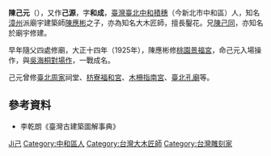 {{Infobox Hokkien name
| title                =陳己元
| hanji                =陳己元
| poj                  =Tân Kí-goân
| hanlo                =
| tl                   =Tân Kí-guân
| bp                   =
| hokkienipa           =
|
| hanjicourtesy        =和成
| pojcourtesy          =Hô-sêng
| hanlocourtesy        =
| tlcourtesy           =Hô-sîng
| bpcourtesy           =
| hokkienipacourtesy   =
|
| othername1           =別名
| hanji1               =己源
| poj1                 =Kí-goân
| hanlo1               =
| tl1                  =Kí-guân
| bp1                  =
| hokkienipa1          =
}}
'''陳己元'''（{{bd|1890年||？|catIdx=Chen陳}}），又作'''己源'''，字'''和成'''，[[臺灣|臺灣]][[臺北|臺北]][[中和區|中和]][[積穗|積穗]]（今新北市中和區）人，知名[[漳州|漳州]]派廟宇建築師[[陳應彬|陳應彬]]之子，亦為知名大木匠師，擅長鑿花。兄[[陳己同|陳己同]]，亦知名於廟宇修建。

早年隨父四處修廟，大正十四年（1925年），陳應彬修[[桃園景福宮|桃園景福宮]]，命己元入場操作，與[[吳海桐|吳海桐]][[對場作|對場作]]，一戰成名。

己元曾修[[臺北周家|臺北周家]]祠堂、[[枋寮福和宮|枋寮福和宮]]、[[木柵指南宮|木柵指南宮]]、[[臺北孔廟|臺北孔廟]]等。

==參考資料==
*李乾朗《臺灣古建築圖解事典》 


{{Taiwan-artist-stub}}

{{DEFAULTSORT:Chen陳}}
[[Category:陳姓|Ji己]]
[[Category:中和區人|Category:中和區人]]
[[Category:台灣大木匠師|Category:台灣大木匠師]]
[[Category:台灣雕刻家|Category:台灣雕刻家]]